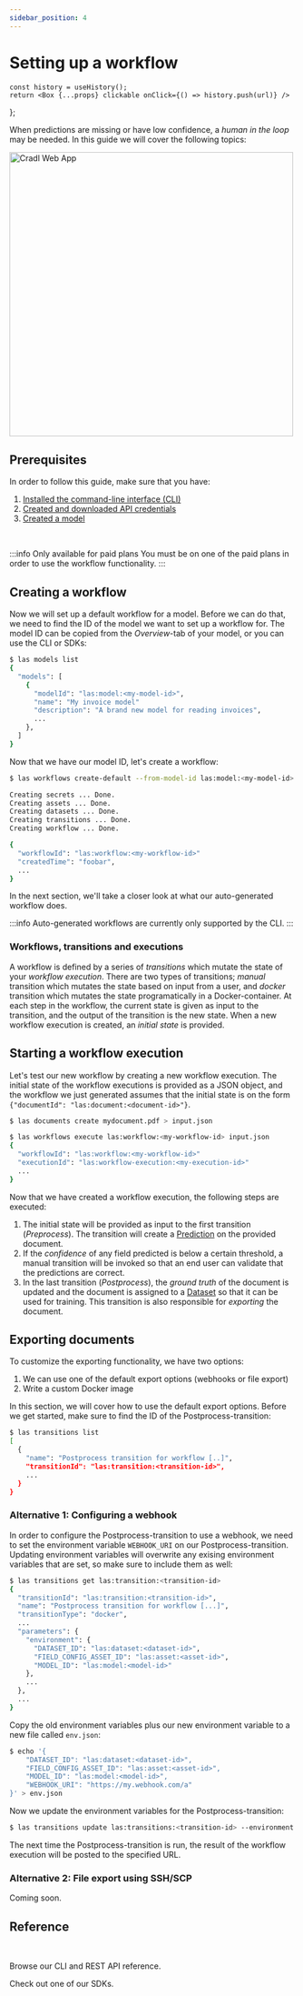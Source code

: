 ```yaml
---
sidebar_position: 4
---
```


# Setting up a workflow



    const history = useHistory();
    return <Box {...props} clickable onClick={() => history.push(url)} />
};

When predictions are missing or have low confidence, a _human in the loop_ may be needed. In this guide we will cover the following topics:

<BoxContainer>
  <Box border="none" padding="6px" background="none" width="400px">
    <HeaderText icon="/img/steps/01.svg" title="Creating a workflow" text="First we will learn how to deploy and configure a default workflow for a model." />
    <HeaderText icon="/img/steps/02.svg" title="Starting a workflow execution" text="Then we will show how the workflow can be executed using Cradl's CLI and SDKs." />
    <HeaderText icon="/img/steps/03.svg" title="Exporting documents" text="... and finally how documents can be exported by configuring a webhook." />
  </Box>
  <img src="/img/model_overview.png" alt="Cradl Web App" width="500px" />
</BoxContainer>

## Prerequisites
In order to follow this guide, make sure that you have:

1. [Installed the command-line interface (CLI)](/overview/installation)
2. [Created and downloaded API credentials](/overview/authentication)
3. [Created a model](https://app.cradl.ai/models/new)

<br />

:::info Only available for paid plans
You must be on one of the paid plans in order to use the workflow functionality.
:::

## Creating a workflow
Now we will set up a default workflow for a model. Before we can do that, we need to find the ID of the model we want to set up a workflow for. The model ID can be copied
from the _Overview_-tab of your model, or you can use the CLI or SDKs:

<Tabs>
<TabItem value="bash" label="CLI">

```bash
$ las models list 
{
  "models": [
    {
      "modelId": "las:model:<my-model-id>",
      "name": "My invoice model"
      "description": "A brand new model for reading invoices",
      ...
    },
  ]
}
```

</TabItem>
</Tabs>


Now that we have our model ID, let's create a workflow:

<Tabs>
<TabItem value="bash" label="CLI">

```bash
$ las workflows create-default --from-model-id las:model:<my-model-id> 

Creating secrets ... Done.
Creating assets ... Done.
Creating datasets ... Done.
Creating transitions ... Done.
Creating workflow ... Done.

{
  "workflowId": "las:workflow:<my-workflow-id>"
  "createdTime": "foobar",
  ...
}
```
</TabItem>
</Tabs>

In the next section, we'll take a closer look at what our auto-generated workflow does.

:::info
Auto-generated workflows are currently only supported by the CLI.
:::

### Workflows, transitions and executions
A workflow is defined by a series of _transitions_ which mutate the state of your _workflow execution_. There are two types of transitions; _manual_
transition which mutates the state based on input from a user, and _docker_ transition which mutates the state programatically in a Docker-container.
At each step in the workflow, the current state is given as input to the transition, and the output of the transition is the new state.
When a new workflow execution is created, an _initial state_ is provided.


## Starting a workflow execution
Let's test our new workflow by creating a new workflow execution. The initial state of the workflow executions is provided as a JSON object, and the workflow we just generated assumes that the initial state is on the form
`{"documentId": "las:document:<document-id>"}`.

<Tabs>
<TabItem value="bash" label="CLI">


```bash
$ las documents create mydocument.pdf > input.json

$ las workflows execute las:workflow:<my-workflow-id> input.json
{
  "workflowId": "las:workflow:<my-workflow-id>"
  "executionId": "las:workflow-execution:<my-execution-id>"
  ...
}
```

</TabItem>
</Tabs>

Now that we have created a workflow execution, the following steps are executed:

1. The initial state will be provided as input to the first transition (_Preprocess_).
   The transition will create a [Prediction](/concepts/predictions) on the provided document.
2. If the _confidence_ of any field predicted is below a certain threshold, a manual transition will be invoked
   so that an end user can validate that the predictions are correct.
3. In the last transition (_Postprocess_), the _ground truth_ of the document is updated and the document is assigned to a [Dataset](/concepts/datasets)
   so that it can be used for training. This transition is also responsible for _exporting_ the document.


## Exporting documents
To customize the exporting functionality, we have two options:
1. We can use one of the default export options (webhooks or file export)
2. Write a custom Docker image

In this section, we will cover how to use the default export options. Before we get started, make sure to find the ID of the Postprocess-transition:

```bash
$ las transitions list
[
  {
    "name": "Postprocess transition for workflow [..]",
    "transitionId": "las:transition:<transition-id>",
    ...
  }
}
```

### Alternative 1: Configuring a webhook
In order to configure the Postprocess-transition to use a webhook, we need to set the environment variable `WEBHOOK_URI` on our Postprocess-transition.
Updating environment variables will overwrite any exising environment variables that are set, so make sure to include them as well:

```bash
$ las transitions get las:transition:<transition-id>
{
  "transitionId": "las:transition:<transition-id>",
  "name": "Postprocess transition for workflow [...]",
  "transitionType": "docker",
  ...
  "parameters": {
    "environment": {
      "DATASET_ID": "las:dataset:<dataset-id>",
      "FIELD_CONFIG_ASSET_ID": "las:asset:<asset-id>",
      "MODEL_ID": "las:model:<model-id>"
    },
    ...
  },
  ...
}
```

Copy the old environment variables plus our new environment variable to a new file called `env.json`:

```bash
$ echo '{
    "DATASET_ID": "las:dataset:<dataset-id>",
    "FIELD_CONFIG_ASSET_ID": "las:asset:<asset-id>",
    "MODEL_ID": "las:model:<model-id>",
    "WEBHOOK_URI": "https://my.webhook.com/a"
}' > env.json

```

Now we update the environment variables for the Postprocess-transition:

```bash
$ las transitions update las:transitions:<transition-id> --environment env.json
```

The next time the Postprocess-transition is run, the result of the workflow execution will be posted to the specified URL.

### Alternative 2: File export using SSH/SCP
Coming soon.

## Reference

<br />

<BoxContainer>
  <Box title="CLI and REST API" width="450px">
    <p>
    Browse our CLI and REST API reference.
    </p>
    <BoxAction text="Get started with the CLI" href="/reference/cli" />
    <BoxAction text="Get started with the REST API" href="/reference/restapi" />
  </Box>

  <Box title="Client libraries" width="450px">
    <p>
    Check out one of our SDKs.
    </p>
    <BoxAction text="Get started with the Python SDK" href="/reference/python" />
    <BoxAction text="Get started with the JavaScript SDK" href="/reference/sdks/js" />
    <BoxAction text="Get started with the .NET SDK" href="/reference/sdks/dotnet" />
    <BoxAction text="Get started with the Java SDK" href="/reference/sdks/java" />
  </Box>
</BoxContainer>